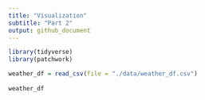```yaml
---
title: "Visualization"
subtitle: "Part 2"
output: github_document
---
```


```r
library(tidyverse)
library(patchwork)
```

```r
weather_df = read_csv(file = "./data/weather_df.csv")
  
weather_df
```
